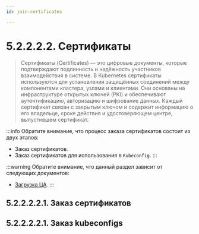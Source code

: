 ```yaml
---
id: join-certificates

---
```


# 5.2.2.2.2. Сертификаты
> Сертификаты (Certificates) — это цифровые документы, которые подтверждают подлинность и надёжность участников взаимодействия в системе. В Kubernetes сертификаты используются для установления защищённых соединений между компонентами кластера, узлами и клиентами. Они основаны на инфраструктуре открытых ключей (PKI) и обеспечивают аутентификацию, авторизацию и шифрование данных. Каждый сертификат связан с закрытым ключом и содержит информацию о его владельце, сроке действия и удостоверяющем центре, выпустившем сертификат.

:::info
Обратите внимание, что процесс заказа сертификатов состоит из двух этапов:

- Заказ сертификатов.
- Заказ сертификатов для использования в ```Kubeconfig```.
:::

:::warning
Обратите внимание, что данный раздел зависит от следующих документов:
- [Загрузка ЦА](../centerAuthority/join.mdx).
:::


## 5.2.2.2.2.1. Заказ сертификатов
<JoinCertsGen/>

## 5.2.2.2.2.1. Заказ kubeconfigs
<JoinKubeconfigGen/>
